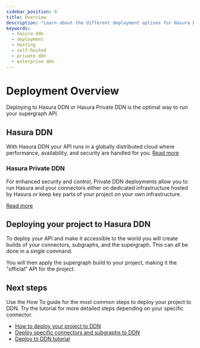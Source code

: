 ```yaml
---
sidebar_position: 0
title: Overview
description: "Learn about the different deployment options for Hasura DDN projects"
keywords:
  - hasura ddn
  - deployment
  - hosting
  - self-hosted
  - private ddn
  - enterprise ddn
---
```


# Deployment Overview

Deploying to Hasura DDN or Hasura Private DDN is the optimal way to run your supergraph API.

## Hasura DDN

With Hasura DDN your API runs in a globally distributed cloud where performance, availability, and security are handled
for you. [Read more](/deployment/hasura-ddn/index.mdx)

### Hasura Private DDN

For enhanced security and control, Private DDN deployments allow you to run Hasura and your connectors either on
dedicated infrastructure hosted by Hasura or keep key parts of your project on your own infrastructure.

[Read more](/deployment/hasura-ddn/private-ddn/index.mdx)

## Deploying your project to Hasura DDN

To deploy your API and make it accessible to the world you will create builds of your connectors, subgraphs, and the
supergraph. This can all be done in a single command.

You will then apply the supergraph build to your project, making it the "official" API for the project.

## Next steps

Use the How To guide for the most common steps to deploy your project to DDN. Try the tutorial for more detailed steps
depending on your specific connector.

- [How to deploy your project to DDN](/deployment/hasura-ddn/deploy-to-ddn.mdx)
- [Deploy specific connectors and subgraphs to DDN](/deployment/hasura-ddn/incremental-builds.mdx)
- [Deploy to DDN tutorial](/deployment/hasura-ddn/tutorial/index.mdx)
